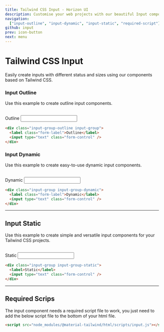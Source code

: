 ```yaml
---
title: Tailwind CSS Input - Horizon UI
description: Customise your web projects with our beautiful Input component for Tailwind CSS using Material Design guidelines.
navigation:
  ["input-outline", "input-dynamic", "input-static", "required-script"]
github: input
prev: icon-button
next: menu
---
```


# Tailwind CSS Input

Easily create inputs with different status and sizes using our components based on Tailwind CSS.

### Input Outline

Use this example to create outline input components.

<br />

<ComponentCard id='input-outline'>
  <div className='input-group input-group-outline'>
    <label className='form-label'>Outline</label>
    <input type='text' className='form-control' />
  </div>
</ComponentDemo>

```html showLineNumbers
<div class="input-group-outline input-group">
  <label class="form-label">Outline</label>
  <input type="text" class="form-control" />
</div>
```

### Input Dynamic

Use this example to create easy-to-use dynamic input components.

<br />

<ComponentCard id='input-dynamic'>
  <div className='input-group input-group-dynamic'>
    <label className='form-label'>Dynamic</label>
    <input type='text' className='form-control' />
  </div>
</ComponentDemo>

```html showLineNumbers
<div class="input-group input-group-dynamic">
  <label class="form-label">Dynamic</label>
  <input type="text" class="form-control" />
</div>
```

---

## Input Static

Use this example to create simple and versatile input components for your Tailwind CSS projects.

<br />
<ComponentCard id='input-static'>
  <div className='input-group input-group-static'>
    <label>Static</label>
    <input type='text' className='form-control' />
  </div>
</ComponentDemo>

```html showLineNumbers
<div class="input-group input-group-static">
  <label>Static</label>
  <input type="text" class="form-control" />
</div>
```

---

## Required Scrips

<span id="required-script" className="scroll-mt-56" />

The input component needs a required script file to work, you just need to add the below script file to the bottom of your html file.

```html showLineNumbers
<script src="node_modules/@material-tailwind/html/scripts/input.js"></script>
```
